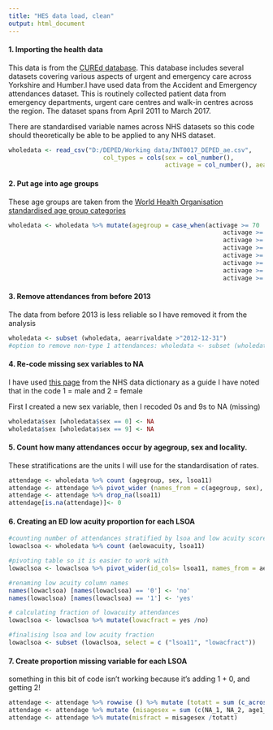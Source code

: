 ```yaml
---
title: "HES data load, clean"
output: html_document
---
```



#### 1. Importing the health data
This data is from the [CUREd database](https://www.sheffield.ac.uk/scharr/research/centres/cure/projects/cured-how-access-data). This database includes several datasets covering various aspects of urgent and emergency care across Yorkshire and Humber.I have used data from the Accident and Emergency attendances dataset. This is routinely collected patient data from emergency departments, urgent care centres and walk-in centres across the region. The dataset spans from April 2011 to March 2017.

There are standardised variable names across NHS datasets so this code should theoretically be able to be applied to any NHS dataset.

<!--- I found that I could bring in the required columns with read_csv and fread, although I couldn't include the column types in the fread comamnd --->
```r
wholedata <- read_csv("D:/DEPED/Working data/INT0017_DEPED_ae.csv", 
                          col_types = cols(sex = col_number(), 
                                           activage = col_number(), aearrivaldate = col_date(format = "%Y-%m-%d")),col_select = c("activage", "aearrivaldate", "sex", "lsoa11", "aelowacuity", "aedepttype") )
```

#### 2. Put age into age groups
These age groups are taken from the [World Health Organisation standardised age group categories](https://seer.cancer.gov/stdpopulations/world.who.html)
```r
wholedata <- wholedata %>% mutate(agegroup = case_when(activage >= 70  & activage <= 119 ~ 'age8',
                                                           activage >= 60  & activage <= 69 ~ 'age7',
                                                           activage >= 50  & activage <= 59 ~ 'age6',
                                                           activage >= 40  & activage <= 49 ~ 'age5',
                                                           activage >= 30  & activage <= 39 ~ 'age4',
                                                           activage >= 20  & activage <= 29 ~ 'age3',
                                                           activage >= 10  & activage <= 19 ~ 'age2',
                                                           activage >= 0  & activage <= 9 ~ 'age1'))

```

#### 3. Remove attendances from before 2013
The data from before 2013 is less reliable so I have removed it from the analysis
``` r
wholedata <- subset (wholedata, aearrivaldate >"2012-12-31")
#option to remove non-type 1 attendances: wholedata <- subset (wholedata, aedepttype = "01")
```

#### 4. Re-code missing sex variables to NA
I have used [this page](https://www.datadictionary.nhs.uk/data_elements/person_stated_gender_code.html) from the NHS data dictionary as a guide
I have noted that in the code 1 = male and 2 = female

First I created a new sex variable, then I recoded 0s and 9s to NA (missing)
``` r
wholedata$sex [wholedata$sex == 0] <- NA
wholedata$sex [wholedata$sex == 9] <- NA
```

#### 5. Count how many attendances occur by agegroup, sex and locality.
These stratifications are the units I will use for the standardisation of rates.
<!--- I then rearranged the layout of the table, ready for when it is merged with the census data --->
```r
attendage <- wholedata %>% count (agegroup, sex, lsoa11)
attendage <- attendage %>% pivot_wider (names_from = c(agegroup, sex), values_from = n)
attendage <- attendage %>% drop_na(lsoa11)
attendage[is.na(attendage)]<- 0
```


#### 6. Creating an ED low acuity proportion for each LSOA

```r
#counting number of attendances stratified by lsoa and low acuity score
lowaclsoa <- wholedata %>% count (aelowacuity, lsoa11)

#pivoting table so it is easier to work with
lowaclsoa <- lowaclsoa %>% pivot_wider(id_cols= lsoa11, names_from = aelowacuity, values_from = n)

#renaming low acuity column names
names(lowaclsoa) [names(lowaclsoa) == '0'] <- 'no'
names(lowaclsoa) [names(lowaclsoa) == '1'] <- 'yes'

# calculating fraction of lowacuity attendances
lowaclsoa <- lowaclsoa %>% mutate(lowacfract = yes /no)

#finalising lsoa and low acuity fraction
lowaclsoa <- subset (lowaclsoa, select = c ("lsoa11", "lowacfract"))
```


#### 7. Create proportion missing variable for each LSOA
something in this bit of code isn't working because it's adding 1 + 0, and getting 2!
```r
attendage <- attendage %>% rowwise () %>% mutate (totatt = sum (c_across(age1_1:NA_NA), na.rm = TRUE))
attendage <- attendage %>% mutate (misagesex = sum (c(NA_1, NA_2, age1_NA, age2_NA, age3_NA, age4_NA, age5_NA, age6_NA, age7_NA, age8_NA, NA_NA, na.rm = TRUE)), misage = sum(c(NA_1,NA_2,NA_NA, na.rm = TRUE)), missex = sum(c(age1_NA, age2_NA, age3_NA, age4_NA, age5_NA, age6_NA, age7_NA, age8_NA, NA_NA, na.rm = TRUE)))
attendage <- attendage %>% mutate(misfract = misagesex /totatt)
```

